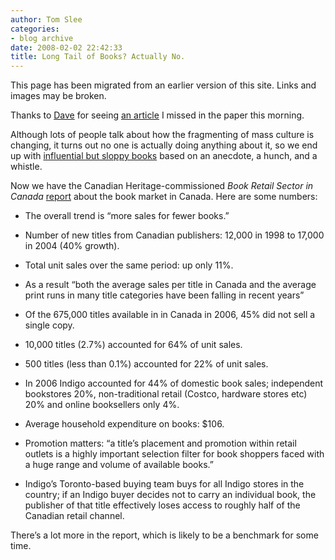 ```yaml
---
author: Tom Slee
categories:
- blog archive
date: 2008-02-02 22:42:33
title: Long Tail of Books? Actually No.
---
```


::: {.callout-note}

This page has been migrated from an earlier version of this site. 
Links and images may be broken.

:::



				

Thanks to [Dave](http://howtofurnisharoom.blogspot.com/2008/02/because-being-beaten-by-alice-sebolds.html) for seeing [an article](http://www.theglobeandmail.com/servlet/story/RTGAM.20080202.books02/BNStory/Entertainment/home) I missed in the paper this morning.




Although lots of people talk about how the fragmenting of mass culture is changing, it turns out no one is actually doing anything about it, so we end up with [influential but sloppy books](http://www.longtail.com) based on an anecdote, a hunch, and a whistle.




Now we have the Canadian Heritage-commissioned _Book Retail Sector in Canada_ [report](http://www.pch.gc.ca/progs/ac-ca/progs/padie-bpidp/reports/rapport-report_2007/rapport-pdf-report_e.pdf) about the book market in Canada. Here are some numbers:




  * The overall trend is "more sales for fewer books.”   




  * Number of new titles from Canadian publishers: 12,000 in 1998 to 17,000 in 2004 (40% growth).


  * Total unit sales over the same period: up only 11%.


  * As a result "both the average sales per title in Canada and the average print runs in many title categories have been falling in recent years"


  * Of the 675,000 titles available in in Canada in 2006, 45% did not sell a single copy.  




  * 10,000 titles (2.7%) accounted for 64% of unit sales.


  * 500 titles (less than 0.1%) accounted for 22% of unit sales.  




  * In 2006 Indigo accounted for 44% of domestic book sales; independent bookstores 20%, non-traditional retail (Costco, hardware stores etc) 20% and online booksellers only 4%.


  * Average household expenditure on books: $106.


  * Promotion matters: "a title’s placement and promotion within retail outlets is a highly important selection filter for book shoppers faced with a huge range and volume of available books."


  * Indigo’s Toronto-based buying team buys for all Indigo stores in the country; if an Indigo buyer decides not to carry an individual book, the publisher of that title effectively loses access to roughly half of the Canadian retail channel.



There's a lot more in the report, which is likely to be a benchmark for some time.


		
